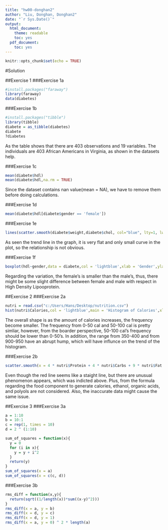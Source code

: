 ---
title: "hw00-donghan2"
author: "Liu, Donghan, Donghan2"
date: "`r Sys.Date()`"
output:
  html_document:
    theme: readable
    toc: yes  
  pdf_document:
    toc: yes
---

```{r setup, include=FALSE}
knitr::opts_chunk$set(echo = TRUE)
```

#Solution

##Exercise 1
###Exercise 1a
```{r}
#install.packages("faraway")
library(faraway)
data(diabetes)
```

###Exercise 1b
```{r}
#install.packages("tibble")
library(tibble)
diabete = as_tibble(diabetes)
diabete
?diabetes
```

As the table shows that there are 403 observations and 19 variables. The individuals are 403 African Americans in Virginia, as shown in the datasets help. 


###Exercise 1c
```{r}
mean(diabete$hdl)
mean(diabete$hdl,na.rm = TRUE)
```

Since the dataset contains nan value(mean = NA), we have to remove them before doing calculations. 

###Exercise 1d
```{r}
mean(diabete$hdl[diabete$gender == 'female'])
```

###Exercise 1e
```{r}
lines(scatter.smooth(diabete$weight,diabete$chol, col="blue", lty=1, lwd=2,xlab = 'Weight',ylab = 'Cholesterol',main = 'The Graph of  Cholesterol vs Weight'))
```

As seen the trend line in the graph, it is very flat and only small curve in the plot, so the relationship is not obvious. 

###Exercise 1f

```{r}
boxplot(hdl~gender,data = diabete,col = 'lightblue',xlab = 'Gender',ylab = 'High Density Lipoprotein',main = 'The Box Plot of High Density Lipoprotein vs Gender',border = 'blue')
```


Regarding the variation, the female's is smaller than the male's, thus, there might be some slight difference between female and male with respect in High Density Lipooprotein.

##Exercise 2
###Exercise 2a
```{r}
nutri = read.csv("c:/Users/Hans/Desktop/nutrition.csv")
hist(nutri$Calories,col = 'lightblue',main = 'Histogram of Calories',xlab = 'Calories')
```


The overall shape is as the amount of calories increases, the frequency become smaller. The frequency from 0-50 cal and 50-100 cal is pretty simliar, however, from the boarder perspective, 50-100 cal's frequency should be lower than 0-50's. In addition, the range from 350-400 and from 900-950 have an abrupt hump, which will have influnce on the trend of the histogram. 

###Exercise 2b
```{r}
scatter.smooth(x = 4 * nutri$Protein + 4 * nutri$Carbs + 9 * nutri$Fat + 2 * nutri$Fiber,y = nutri$Calories,col = 'lightblue',lpars = list(col = 'red'),main = 'Graph of Calories vs Protein',xlab = 'Protein',ylab = 'Calories')
```

Even though the red line seems like a staight line, but there are unusual phenomenon appears, which was indicted above. Plus, from the formula regarding the food component to generate calories, ethanol, organic acids, and polyols are not considered. Also, the inaccurate data might cause the same issue. 


##Exercise 3
###Exercise 3a

```{r}
a = 1:10
b = 10:1
c = rep(1, times = 10)
d = 2 ^ (1:10)

sum_of_squares = function(x){
  y = 0
  for (i in x){
    y = y + i^2
  }
  return(y)
}
sum_of_squares(x = a)
sum_of_squares(x = c(c, d))
```

###Exercise 3b
```{r}
rms_diff = function(x,y){
  return(sqrt((1/length(x))*sum((x-y)^2)))
}
rms_diff(x = a, y = b)
rms_diff(x = d, y = c)
rms_diff(x = d, y = 1)
rms_diff(x = a, y = 0) ^ 2 * length(a)
```

















